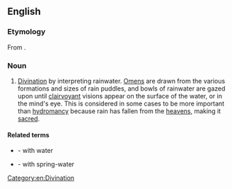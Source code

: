 ==English==

===Etymology===
From {{confix|en|hydato|scopy}}.

===Noun===
{{en-noun|-}}

# {{lb|en|rare}} [[divination|Divination]] by interpreting rainwater. [[Omen]]s are drawn from the various formations and sizes of rain puddles, and bowls of rainwater are gazed upon until [[clairvoyant]] visions appear on the surface of the water, or in the mind's eye. This is considered in some cases to be more important than [[hydromancy]] because rain has fallen from the [[heaven]]s, making it [[sacred]].

====Related terms====
* {{l|en|hydromancy}} - with water
* {{l|en|pegomancy}} - with spring-water

[[Category:en:Divination]]